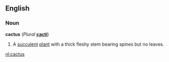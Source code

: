 ==English==

===Noun===
'''cactus''' (''Plural'' '''[[cacti]]''')
# A [[succulent]] [[plant]] with a thick fleshy stem bearing spines but no leaves.

[[nl:cactus]]